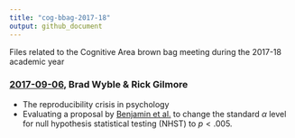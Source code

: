 ```yaml
---
title: "cog-bbag-2017-18"
output: github_document
---
```


Files related to the Cognitive Area brown bag meeting during the 2017-18 academic year

### [2017-09-06](p-lt-005.md), Brad Wyble & Rick Gilmore

- The reproducibility crisis in psychology
- Evaluating a proposal by [Benjamin et al.](https://dx.doi.org/10.17605/OSF.IO/MKY9J) to change the standard $\alpha$ level for null hypothesis statistical testing (NHST) to $p<.005$.
